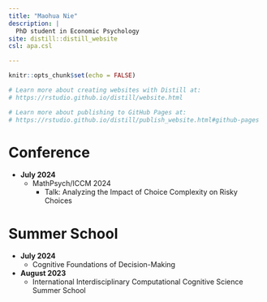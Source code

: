 ```yaml
---
title: "Maohua Nie"
description: |
  PhD student in Economic Psychology
site: distill::distill_website
csl: apa.csl

---
```


```r
knitr::opts_chunk$set(echo = FALSE)

# Learn more about creating websites with Distill at:
# https://rstudio.github.io/distill/website.html

# Learn more about publishing to GitHub Pages at:
# https://rstudio.github.io/distill/publish_website.html#github-pages

```






# **Conference **

- **July 2024**
  - MathPsych/ICCM 2024
    - Talk: Analyzing the Impact of Choice Complexity on Risky Choices

    
    
# **Summer School **

- **July 2024**
  - Cognitive Foundations of Decision-Making

- **August 2023**
  - International Interdisciplinary Computational Cognitive Science Summer School